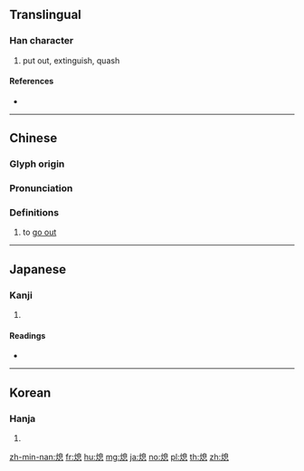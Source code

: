 ==Translingual==

===Han character===
{{Han char|rn=86|rad=火|as=10|sn=14|four=96830|canj=FHUP}}

# put out, extinguish, quash

====References====
* {{Han ref|kx=0679.030|dkj=19287|dj=1090.260|hdz=32223.130|uh=7184|ud=29060|bh=BAB6|bd=47798}}

----

==Chinese==
{{zh-forms}}

===Glyph origin===
{{Han etym}}

===Pronunciation===
{{zh-pron
|m=熄
|c=sik1
|h=pfs=sit
|md=
|mn=sit
|w=
|mc=y
|oc=y
|cat=v
}}

===Definitions===
{{zh-hanzi}}

# {{lb|zh|of a fire or light (source)}} to [[go out]]

----

==Japanese==

===Kanji===
{{ja-kanji|grade=|rs=火10}}

# {{defn|lang=ja|sort=火10}}

====Readings====
* {{ja-readings|on=[[そく]] (soku)|kun=[[きえる]] (kieru), [[やむ]] (yamu)}}

----

==Korean==

===Hanja===
{{ko-hanja|hangeul=식|eumhun=|rv=sik|mr=sik|y=sik}}

# {{defn|lang=ko|sort=火10}}

[[zh-min-nan:熄]]
[[fr:熄]]
[[hu:熄]]
[[mg:熄]]
[[ja:熄]]
[[no:熄]]
[[pl:熄]]
[[th:熄]]
[[zh:熄]]
